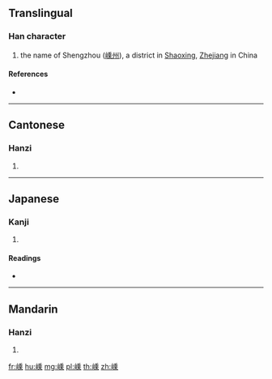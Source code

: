 ==Translingual==

===Han character===
{{Han char|rn=46|rad=山|as=10|sn=13|four=22791|canj=UHDP|ids=⿰山乘}}

# the name of Shengzhou ([[w:Shengzhou|嵊州]]), a district in [[w:Shaoxing|Shaoxing]], [[Zhejiang]] in China

====References====
* {{Han ref|kx=0317.521|dkj=08320|dj=0617.230|hdz=10790.170|uh=5D4A|ud=23882|bh=DD4F|bd=56655}}

----

==Cantonese==

===Hanzi===
{{yue-hanzi|jyut=sing6|y=sing6}}

# {{defn|lang=yue|sort=山10}}

----

==Japanese==

===Kanji===
{{ja-kanji|grade=|rs=山10}}

# {{defn|lang=ja|sort=山10}}

====Readings====
* {{ja-readings|on=[[しょう]] (shō), [[じょう]] (jō)|kun=}}

----

==Mandarin==

===Hanzi===
{{cmn-hanzi|pin=[[shèng]] ([[sheng4]])|wg=sheng<sup>4</sup>}}

# {{defn|lang=cmn|sort=山10}}

[[fr:嵊]]
[[hu:嵊]]
[[mg:嵊]]
[[pl:嵊]]
[[th:嵊]]
[[zh:嵊]]